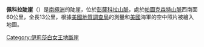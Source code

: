 {{coord|85|38|S|68|42|W|display=title}}

'''佩科拉陡崖'''（{{lang-en|Pecora Escarpment}}）是[[南極洲|南極洲]]的陡崖，位於[[彭薩科拉山脈|彭薩科拉山脈]]，處於[[帕圖克森特山脈|帕圖克森特山脈]]西南面60公里，全長13公里，根據[[美國地質調查局|美國地質調查局]]的測量和[[美國|美國]]海軍的空中照片被繪入地圖。

{{DEFAULTSORT:Pecora Escarpment}}
[[Category:伊莉莎白女王地斷崖|Category:伊莉莎白女王地斷崖]]


{{QueenElizabethLand-geo-stub}}